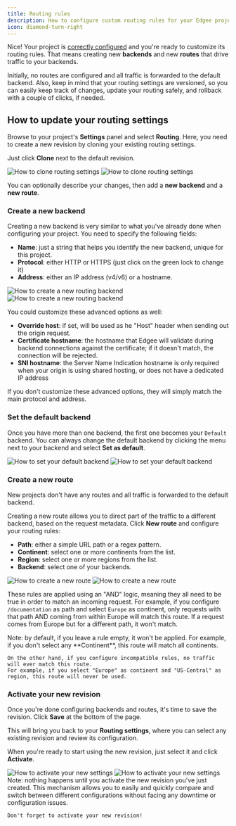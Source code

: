 ```yaml
---
title: Routing rules
description: How to configure custom routing rules for your Edgee project
icon: diamond-turn-right
---
```


Nice! Your project is [correctly configured](/getting-started/project-settings/) and you're ready to customize its routing rules.
That means creating new **backends** and new **routes** that drive traffic to your backends.

Initially, no routes are configured and all traffic is forwarded to the default backend. 
Also, keep in mind that your routing settings are versioned, so you can easily keep track of changes, update your routing safely,
and rollback with a couple of clicks, if needed.

## How to update your routing settings

Browse to your project's **Settings** panel and select **Routing**.
Here, you need to create a new revision by cloning your existing routing settings.

Just click **Clone** next to the default revision.

<Frame caption="How to clone your routing settings. Click on the image to zoom in.">
    <img
        className="block dark:hidden"
        src="/images/routing-clone.png"
        alt="How to clone routing settings"
        dark:hidden
    />
    <img
        className="hidden dark:block"
        src="/images/routing-clone-dark.png"
        alt="How to clone routing settings"
    />
</Frame>


You can optionally describe your changes, then add a **new backend** and a **new route**.

### Create a new backend

Creating a new backend is very similar to what you've already done when configuring your project.
You need to specify the following fields:

- **Name**: just a string that helps you identify the new backend, unique for this project.
- **Protocol**: either HTTP or HTTPS (just click on the green lock to change it)
- **Address**: either an IP address (v4/v6) or a hostname.


<Frame caption="How to create a new routing backend. Click on the image to zoom in.">
    <img
        className="block dark:hidden"
        src="/images/routing-new-backend.png"
        alt="How to create a new routing backend"
        dark:hidden
    />
    <img
        className="hidden dark:block"
        src="/images/routing-new-backend-dark.png"
        alt="How to create a new routing backend"
    />
</Frame>

You could customize these advanced options as well:

- **Override host**: if set, will be used as he "Host" header when sending out the origin request.
- **Certificate hostname**: the hostname that Edgee will validate during backend connections against the certificate;
if it doesn't match, the connection will be rejected.
- **SNI hostname**: the Server Name Indication hostname is only required when your origin is using shared hosting,
or does not have a dedicated IP address

If you don't customize these advanced options, they will simply match the main protocol and address.

### Set the default backend

Once you have more than one backend, the first one becomes your `Default` backend.
You can always change the default backend by clicking the menu next to your backend and select **Set as default**.

<Frame caption="How to set your default backend. Click on the image to zoom in.">
    <img
        className="block dark:hidden"
        src="/images/routing-default-backend.png"
        alt="How to set your default backend"
        dark:hidden
    />
    <img
        className="hidden dark:block"
        src="/images/routing-default-backend-dark.png"
        alt="How to set your default backend"
    />
</Frame>


### Create a new route

New projects don't have any routes and all traffic is forwarded to the default backend.

Creating a new route allows you to direct part of the traffic to a different backend, based on the request metadata.
Click **New route** and configure your routing rules:

- **Path**: either a simple URL path or a regex pattern.
- **Continent**: select one or more continents from the list.
- **Region**: select one or more regions from the list.
- **Backend**: select one of your backends.

<Frame caption="How to create a new route. Click on the image to zoom in.">
    <img
        className="block dark:hidden"
        src="/images/routing-new-route.png"
        alt="How to create a new route"
        dark:hidden
    />
    <img
        className="hidden dark:block"
        src="/images/routing-new-route-dark.png"
        alt="How to create a new route"
    />
</Frame>

These rules are applied using an "AND" logic, meaning they all need to be true in order to match an incoming request.
For example, if you configure `/documentation` as path and select `Europe` as continent, only requests with that path AND
coming from within Europe will match this route. If a request comes from Europe but for a different path, it won't match.

<Note>
    Note: by default, if you leave a rule empty, it won't be applied.
    For example, if you don't select any **Continent**, this route will match all continents.

    On the other hand, if you configure incompatible rules, no traffic will ever match this route.
    For example, if you select "Europe" as continent and "US-Central" as region, this route will never be used.
</Note>

### Activate your new revision

Once you're done configuring backends and routes, it's time to save the revision. Click **Save** at the bottom of the page.

This will bring you back to your **Routing settings**, where you can select any existing revision and review its configuration.

When you're ready to start using the new revision, just select it and click **Activate**.

<Frame caption="How to activate your new settings. Click on the image to zoom in.">
    <img
        className="block dark:hidden"
        src="/images/routing-activate.png"
        alt="How to activate your new settings"
        dark:hidden
    />
    <img
        className="hidden dark:block"
        src="/images/routing-activate-dark.png"
        alt="How to activate your new settings"
    />
</Frame>

<Note>
    Note: nothing happens until you activate the new revision you've just created.
    This mechanism allows you to easily and quickly compare and switch between different
    configurations without facing any downtime or configuration issues.

    Don't forget to activate your new revision!
</Note>